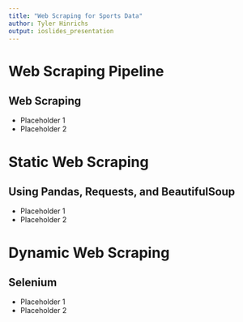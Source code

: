 ```yaml
---
title: "Web Scraping for Sports Data"
author: Tyler Hinrichs
output: ioslides_presentation
---
```


# Web Scraping Pipeline

## Web Scraping

-   Placeholder 1
-   Placeholder 2

# Static Web Scraping

## Using Pandas, Requests, and BeautifulSoup

-   Placeholder 1
-   Placeholder 2

# Dynamic Web Scraping

## Selenium

-   Placeholder 1
-   Placeholder 2
